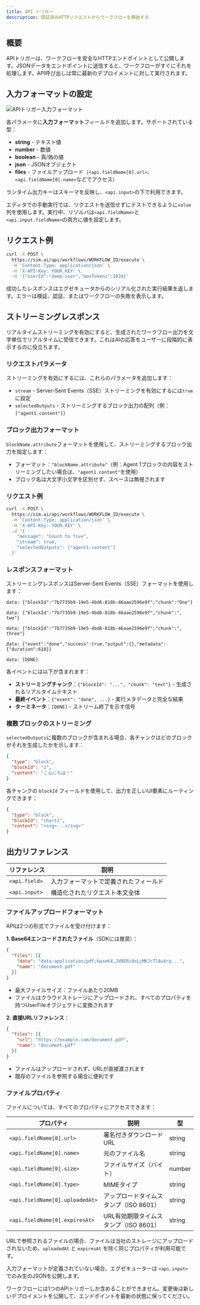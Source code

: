 ```yaml
---
title: API トリガー
description: 認証済みHTTPリクエストからワークフローを開始する
---
```



## 概要

APIトリガーは、ワークフローを安全なHTTPエンドポイントとして公開します。JSONデータをエンドポイントに送信すると、ワークフローがすぐにそれを処理します。API呼び出しは常に最新のデプロイメントに対して実行されます。

## 入力フォーマットの設定

<div className='flex justify-center my-6'>
  <Image
    src='/static/triggers/api-trigger-light.png'
    alt='APIトリガー入力フォーマット'
    width={400}
    height={250}
    className='rounded-xl border border-border shadow-sm'
  />
</div>

各パラメータに**入力フォーマット**フィールドを追加します。サポートされている型：

- **string** - テキスト値
- **number** - 数値
- **boolean** - 真/偽の値
- **json** - JSONオブジェクト
- **files** - ファイルアップロード（`<api.fieldName[0].url>`、`<api.fieldName[0].name>`などでアクセス）

ランタイム出力キーはスキーマを反映し、`<api.input>`の下で利用できます。

エディタでの手動実行では、リクエストを送信せずにテストできるように`value`列を使用します。実行中、リゾルバは`<api.fieldName>`と`<api.input.fieldName>`の両方に値を設定します。

## リクエスト例

```bash
curl -X POST \
  https://sim.ai/api/workflows/WORKFLOW_ID/execute \
  -H 'Content-Type: application/json' \
  -H 'X-API-Key: YOUR_KEY' \
  -d '{"userId":"demo-user","maxTokens":1024}'
```

成功したレスポンスはエグゼキュータからのシリアル化された実行結果を返します。エラーは検証、認証、またはワークフローの失敗を表示します。

## ストリーミングレスポンス

リアルタイムストリーミングを有効にすると、生成されたワークフロー出力を文字単位でリアルタイムに受信できます。これはAIの応答をユーザーに段階的に表示するのに役立ちます。

### リクエストパラメータ

ストリーミングを有効にするには、これらのパラメータを追加します：

- `stream` - Server-Sent Events（SSE）ストリーミングを有効にするには`true`に設定
- `selectedOutputs` - ストリーミングするブロック出力の配列（例：`["agent1.content"]`）

### ブロック出力フォーマット

`blockName.attribute`フォーマットを使用して、ストリーミングするブロック出力を指定します：
- フォーマット：`"blockName.attribute"`（例：Agent 1ブロックの内容をストリーミングしたい場合は、`"agent1.content"`を使用）
- ブロック名は大文字小文字を区別せず、スペースは無視されます

### リクエスト例

```bash
curl -X POST \
  https://sim.ai/api/workflows/WORKFLOW_ID/execute \
  -H 'Content-Type: application/json' \
  -H 'X-API-Key: YOUR_KEY' \
  -d '{
    "message": "Count to five",
    "stream": true,
    "selectedOutputs": ["agent1.content"]
  }'
```

### レスポンスフォーマット

ストリーミングレスポンスはServer-Sent Events（SSE）フォーマットを使用します：

```
data: {"blockId":"7b7735b9-19e5-4bd6-818b-46aae2596e9f","chunk":"One"}

data: {"blockId":"7b7735b9-19e5-4bd6-818b-46aae2596e9f","chunk":", two"}

data: {"blockId":"7b7735b9-19e5-4bd6-818b-46aae2596e9f","chunk":", three"}

data: {"event":"done","success":true,"output":{},"metadata":{"duration":610}}

data: [DONE]
```

各イベントには以下が含まれます：
- **ストリーミングチャンク**：`{"blockId": "...", "chunk": "text"}` - 生成されるリアルタイムテキスト
- **最終イベント**：`{"event": "done", ...}` - 実行メタデータと完全な結果
- **ターミネータ**：`[DONE]` - ストリーム終了を示す信号

### 複数ブロックのストリーミング

`selectedOutputs`に複数のブロックが含まれる場合、各チャンクはどのブロックがそれを生成したかを示します：

```json
{
  "type": "block",
  "blockId": "1",
  "content": "こんにちは！"
}
```

各チャンクの `blockId` フィールドを使用して、出力を正しいUI要素にルーティングできます：

```json
{
  "type": "block",
  "blockId": "chart1",
  "content": "<svg>...</svg>"
}
```

## 出力リファレンス

| リファレンス | 説明 |
|-----------|-------------|
| `<api.field>` | 入力フォーマットで定義されたフィールド |
| `<api.input>` | 構造化されたリクエスト本文全体 |

### ファイルアップロードフォーマット

APIは2つの形式でファイルを受け付けます：

**1. Base64エンコードされたファイル**（SDKには推奨）：

```json
{
  "files": [{
    "data": "data:application/pdf;base64,JVBERi0xLjMKJcTl8uXrp...",
    "name": "document.pdf"
  }]
}
```

- 最大ファイルサイズ：ファイルあたり20MB
- ファイルはクラウドストレージにアップロードされ、すべてのプロパティを持つUserFileオブジェクトに変換されます

**2. 直接URLリファレンス**：

```json
{
  "files": [{
    "url": "https://example.com/document.pdf",
    "name": "document.pdf"
  }]
}
```

- ファイルはアップロードされず、URLが直接渡されます
- 既存のファイルを参照する場合に便利です

### ファイルプロパティ

ファイルについては、すべてのプロパティにアクセスできます：

| プロパティ | 説明 | 型 |
|----------|-------------|------|
| `<api.fieldName[0].url>` | 署名付きダウンロードURL | string |
| `<api.fieldName[0].name>` | 元のファイル名 | string |
| `<api.fieldName[0].size>` | ファイルサイズ（バイト） | number |
| `<api.fieldName[0].type>` | MIMEタイプ | string |
| `<api.fieldName[0].uploadedAt>` | アップロードタイムスタンプ（ISO 8601） | string |
| `<api.fieldName[0].expiresAt>` | URL有効期限タイムスタンプ（ISO 8601） | string |

URLで参照されるファイルの場合、ファイルは当社のストレージにアップロードされないため、`uploadedAt` と `expiresAt` を除く同じプロパティが利用可能です。

入力フォーマットが定義されていない場合、エグゼキューターは `<api.input>` でのみ生のJSONを公開します。

<Callout type="warning">
ワークフローには1つのAPIトリガーしか含めることができません。変更後は新しいデプロイメントを公開して、エンドポイントを最新の状態に保ってください。
</Callout>

